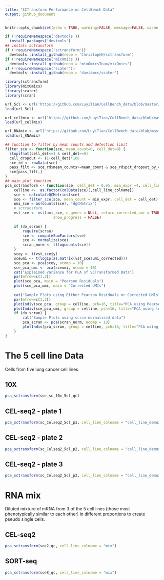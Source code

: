 ```yaml
---
title: "SCTransform Performance on CellBench Data"
output: github_document
---
```


```r
knitr::opts_chunk$set(echo = TRUE, warning=FALSE, message=FALSE, cache = TRUE)
```

```r
if (!requireNamespace('devtools'))
  install.packages('devtools')
## install sctransform
if (!requireNamespace('sctransform'))
  devtools::install_github(repo = 'ChristophH/sctransform')
if (!requireNamespace('mixOmics'))
  devtools::install_github(repo = 'mixOmicsTeam/mixOmics')
if (!requireNamespace('scater'))
  devtools::install_github(repo = 'davismcc/scater')
```

```r
library(sctransform)
library(mixOmics) 
library(scater)
library(scran)
```



```r
url_5cl <- url('https://github.com/LuyiTian/CellBench_data/blob/master/data/sincell_with_class_5cl.RData?raw=true')
load(url_5cl)

url_cellmix <- url('https://github.com/LuyiTian/CellBench_data/blob/master/data/9cellmix_qc.RData?raw=true')
load(url_cellmix)

url_RNAmix <- url('https://github.com/LuyiTian/CellBench_data/blob/master/data/mRNAmix_qc.RData?raw=true')
load(url_RNAmix)

```
```r
## function to filter by mean counts and detection limit
filter_sce <- function(sce, mean_count=0, cell_det=0) {
  stopifnot(cell_det<=1 & cell_det>=0)
  cell_dropout <- (1-cell_det)*100
  sce_rd <- rowData(sce)
  pass_filt <- sce_rd$mean_counts>=mean_count & sce_rd$pct_dropout_by_counts<=cell_dropout
  sce[pass_filt,]
}
## main plot function
pca_sctransform <- function(sce, cell_det = 0.05, min_expr =4, cell_line_colname="cell_line", do_scran=TRUE) {
    celline <-  as.factor(colData(sce)[,cell_line_colname])
    sce <- calculateQCMetrics(sce)
    sce <- filter_sce(sce, mean_count = min_expr, cell_det = cell_det)
    umi_sce = as(counts(sce), "dgCMatrix")
    # sctransform
    vst_sce <- vst(umi_sce, n_genes = NULL, return_corrected_umi = TRUE,
                      show_progress = FALSE)
    
    if (do_scran) {
        require(scran)
        sce <- computeSumFactors(sce)
        sce <- normalize(sce)
        scran_norm <- t(logcounts(sce))
    }
    scey <- t(vst_sce$y)
    sceumi <- t(log1p(as.matrix(vst_sce$umi_corrected)))
    sce_pca <- pca(scey, ncomp = 10)
    sce_pca_umi <- pca(sceumi, ncomp = 10)
    cat("Explained Variance for PCA of SCTransformed Data")
    par(mfrow=c(1,2))
    plot(sce_pca, main = "Pearson Residuals")
    plot(sce_pca_umi, main = "Corrected UMIs")
    
    cat("Sample Plots using Either Pearson Residuals or Corrected UMIs")
    par(mfrow=c(1,2))
    plotIndiv(sce_pca, group = celline, pch=16, title="PCA using Pearson Residuals", legend=TRUE, legend.title="Phenotype")
    plotIndiv(sce_pca_umi, group = celline, pch=16, title="PCA using log(corrected UMI counts)", legend=TRUE, legend.title="Phenotype")
    if (do_scran) {
        cat("Sample Plots using scran-normalised data")
        pca_scran <- pca(scran_norm, ncomp = 10)
        plotIndiv(pca_scran, group = celline, pch=16, title="PCA using scran normalised data", legend=TRUE, legend.title="Phenotype")
    }
}
```


# The 5 cell line Data

Cells from five lung cancer cell lines.

## 10X

```r
pca_sctransform(sce_sc_10x_5cl_qc)
```

## CEL-seq2 - plate 1

```r
pca_sctransform(sc_Celseq2_5cl_p1, cell_line_colname = "cell_line_demuxlet")
```

## CEL-seq2 - plate 2

```r
pca_sctransform(sc_Celseq2_5cl_p2, cell_line_colname = "cell_line_demuxlet")
```

## CEL-seq2 - plate 3

```r
pca_sctransform(sc_Celseq2_5cl_p3, cell_line_colname = "cell_line_demuxlet")
```

# RNA mix

Diluted mixture of mRNA from 3 of the 5 cell lines (those most phenotypically similar to each other) in different proportions to create pseudo single cells.

## CEL-seq2

```r
pca_sctransform(sce2_qc, cell_line_colname = "mix")
```

## SORT-seq

```r
pca_sctransform(sce8_qc, cell_line_colname = "mix")
```
